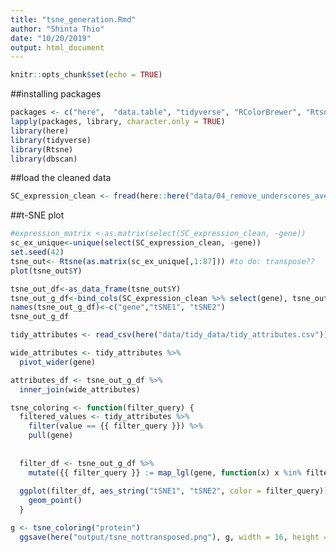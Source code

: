 ```yaml
---
title: "tsne_generation.Rmd"
author: "Shinta Thio"
date: "10/20/2019"
output: html_document
---
```


```r
knitr::opts_chunk$set(echo = TRUE)
```

##installing packages
```r
packages <- c("here",  "data.table", "tidyverse", "RColorBrewer", "Rtsne", "tidyverse", "ggplot2", "dbscan")
lapply(packages, library, character.only = TRUE)
library(here)
library(tidyverse)
library(Rtsne)
library(dbscan)
```

##load the cleaned data
```r
SC_expression_clean <- fread(here::here("data/04_remove_underscores_average_replicates", "04_SC_expression.csv"))
```

##t-SNE plot
```r
#expression_matrix <-as.matrix(select(SC_expression_clean, -gene))
sc_ex_unique<-unique(select(SC_expression_clean, -gene))
set.seed(42)
tsne_out<- Rtsne(as.matrix(sc_ex_unique[,1:87])) #to do: transpose??
plot(tsne_out$Y)
```

```r
tsne_out_df<-as_data_frame(tsne_out$Y)
tsne_out_g_df<-bind_cols(SC_expression_clean %>% select(gene), tsne_out_df)
names(tsne_out_g_df)<-c("gene","tSNE1", "tSNE2")
tsne_out_g_df
```

```r
tidy_attributes <- read_csv(here("data/tidy_data/tidy_attributes.csv"))
```

```r
wide_attributes <- tidy_attributes %>%
  pivot_wider(gene)
```

```r
attributes_df <- tsne_out_g_df %>% 
  inner_join(wide_attributes)
```

```r
tsne_coloring <- function(filter_query) {
  filtered_values <- tidy_attributes %>% 
    filter(value == {{ filter_query }}) %>% 
    pull(gene)
  
  
  filter_df <- tsne_out_g_df %>% 
    mutate({{ filter_query }} := map_lgl(gene, function(x) x %in% filtered_values))
  
  ggplot(filter_df, aes_string("tSNE1", "tSNE2", color = filter_query)) + 
    geom_point()
  }

g <- tsne_coloring("protein") 
  ggsave(here("output/tsne_nottransposed.png"), g, width = 16, height = 9)
```



